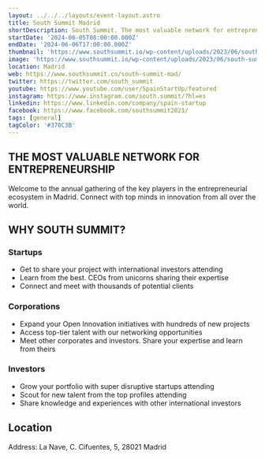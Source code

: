 ```yaml
---
layout: ../../../layouts/event-layout.astro
title: South Summit Madrid
shortDescription: South Summit. The most valuable network for entrepreneurship and business.
startDate: '2024-06-05T08:00:00.000Z'
endDate: '2024-06-06T17:00:00.000Z'
thumbnail: 'https://www.southsummit.io/wp-content/uploads/2023/06/south-summit2023_dia20052-1.jpg'
image: 'https://www.southsummit.io/wp-content/uploads/2023/06/south-summit2023_dia20052-1.jpg'
location: Madrid
web: https://www.southsummit.co/south-summit-mad/
twitter: https://twitter.com/south_summit
youtube: https://www.youtube.com/user/SpainStartUp/featured
instagram: https://www.instagram.com/south.summit/?hl=es
linkedin: https://www.linkedin.com/company/spain-startup
facebook: https://www.facebook.com/southsummit2021/
tags: [general]
tagColor: '#370C3B'
---
```



## THE MOST VALUABLE NETWORK FOR ENTREPRENEURSHIP

Welcome to the annual gathering of the key players in the entrepreneurial ecosystem in Madrid. Connect with top minds in innovation from all over the world.

## WHY SOUTH SUMMIT?

### Startups

- Get to share your project with international investors attending
- Learn from the best. CEOs from unicorns sharing their expertise
- Connect and meet with thousands of potential clients

### Corporations

- Expand your Open Innovation initiatives with hundreds of new projects
- Access top-tier talent with our networking opportunities
- Meet other corporates and investors. Share your expertise and learn from theirs

### Investors

- Grow your portfolio with super disruptive startups attending
- Scout for new talent from the top profiles attending
- Share knowledge and experiences with other international investors

## Location

Address: La Nave, C. Cifuentes, 5, 28021 Madrid

<GoogleMap
  src="https://www.google.com/maps/embed?pb=!1m18!1m12!1m3!1d3040.7632618974935!2d-3.698191148637265!3d40.34759737927201!2m3!1f0!2f0!3f0!3m2!1i1024!2i768!4f13.1!3m3!1m2!1s0xd4226dc6a64c46b%3A0x23e1b239d4aea935!2sLa%20Nave!5e0!3m2!1ses!2ses!4v1679465962027!5m2!1ses!2ses"
  ariaLabel="Address: La Nave, C. Cifuentes, 5, 28021 Madrid"
/>
